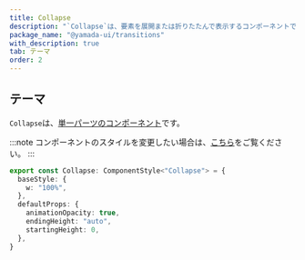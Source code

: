 ```yaml
---
title: Collapse
description: "`Collapse`は、要素を展開または折りたたんで表示するコンポーネントです。"
package_name: "@yamada-ui/transitions"
with_description: true
tab: テーマ
order: 2
---
```


## テーマ

`Collapse`は、[単一パーツのコンポーネント](/styled-system/theming/component-styles#単一パーツのコンポーネント)です。

:::note
コンポーネントのスタイルを変更したい場合は、[こちら](/styled-system/theming/customize-theme#コンポーネントのスタイルを変更する)をご覧ください。
:::

```ts
export const Collapse: ComponentStyle<"Collapse"> = {
  baseStyle: {
    w: "100%",
  },
  defaultProps: {
    animationOpacity: true,
    endingHeight: "auto",
    startingHeight: 0,
  },
}
```
